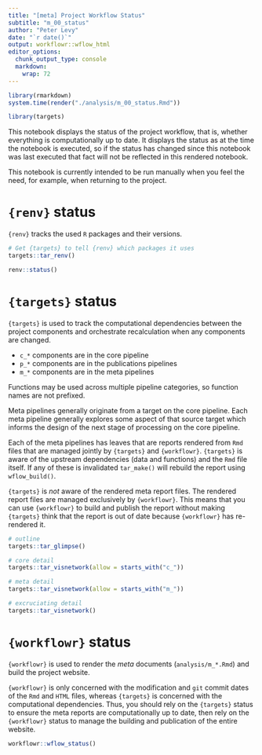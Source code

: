```yaml
---
title: "[meta] Project Workflow Status"
subtitle: "m_00_status"
author: "Peter Levy"
date: "`r date()`"
output: workflowr::wflow_html
editor_options:
  chunk_output_type: console
  markdown: 
    wrap: 72
---
```


```r
library(rmarkdown)
system.time(render("./analysis/m_00_status.Rmd"))
```

```r
library(targets)
```

This notebook displays the status of the project workflow, that is,
whether everything is computationally up to date. It displays the status
as at the time the notebook is executed, so if the status has changed
since this notebook was last executed that fact will not be reflected in
this rendered notebook.

This notebook is currently intended to be run manually when you feel the
need, for example, when returning to the project.

# `{renv}` status

`{renv}` tracks the used `R` packages and their versions.

```r
# Get {targets} to tell {renv} which packages it uses
targets::tar_renv() 

renv::status()
```

# `{targets}` status

`{targets}` is used to track the computational dependencies between the
project components and orchestrate recalculation when any components are
changed.

-   `c_*` components are in the core pipeline
-   `p_*` components are in the publications pipelines
-   `m_*` components are in the meta pipelines

Functions may be used across multiple pipeline categories, so function
names are not prefixed.

Meta pipelines generally originate from a target on the core pipeline.
Each meta pipeline generally explores some aspect of that source target
which informs the design of the next stage of processing on the core
pipeline.

Each of the meta pipelines has leaves that are reports rendered from
`Rmd` files that are managed jointly by `{targets}` and `{workflowr}`.
`{targets}` is aware of the upstream dependencies (data and functions)
and the `Rmd` file itself. If any of these is invalidated `tar_make()`
will rebuild the report using `wflow_build()`.

`{targets}` is *not* aware of the rendered meta report files. The
rendered report files are managed exclusively by `{workflowr}`. This
means that you can use `{workflowr}` to build and publish the report
without making `{targets}` think that the report is out of date because
`{workflowr}` has re-rendered it.

```r
# outline
targets::tar_glimpse()

# core detail
targets::tar_visnetwork(allow = starts_with("c_"))

# meta detail
targets::tar_visnetwork(allow = starts_with("m_"))

# excruciating detail
targets::tar_visnetwork()
```

# `{workflowr}` status

`{workflowr}` is used to render the *meta* documents
(`analysis/m_*.Rmd`) and build the project website.

`{workflowr}` is only concerned with the modification and `git` commit
dates of the `Rmd` and `HTML` files, whereas `{targets}` is concerned
with the computational dependencies. Thus, you should rely on the
`{targets}` status to ensure the meta reports are computationally up to
date, then rely on the `{workflowr}` status to manage the building and
publication of the entire website.

```r
workflowr::wflow_status()
```
